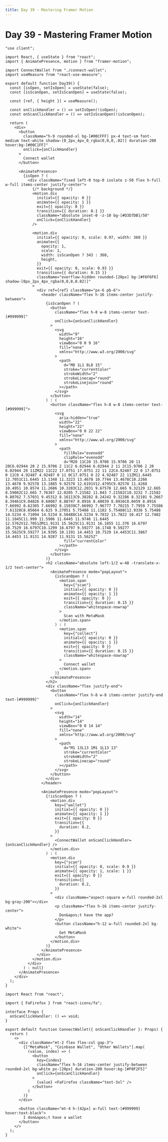 ```yaml
---
title: Day 39 - Mastering Framer Motion
---
```


# Day 39 - Mastering Framer Motion

<Tabs id="day-39">

<Tab label="Preview">

<ComponentPreview name="framer-motion-day-39" />

</Tab>

<Tab label="Code">


<Files id="day-3">

<File label="index.tsx">

```tsx showLineNumbers
"use client";

import React, { useState } from "react";
import { AnimatePresence, motion } from "framer-motion";

import ConnectWallet from "./connect-wallet";
import useMeasure from "react-use-measure";

export default function Day39() {
  const [isOpen, setIsOpen] = useState(false);
  const [isScanOpen, setIsScanOpen] = useState(false);

  const [ref, { height }] = useMeasure();

  const onClickHandler = () => setIsOpen(!isOpen);
  const onScanClickHandler = () => setIsScanOpen(!isScanOpen);

  return (
    <div>
      <button
        className="h-9 rounded-xl bg-[#00CFFF] px-4 text-sm font-medium text-white shadow-[0_2px_4px_0_rgba(0,0,0,.02)] duration-200 hover:bg-[#00C1FF]"
        onClick={onClickHandler}
      >
        Connect wallet
      </button>

      <AnimatePresence>
        {isOpen ? (
          <div className="fixed left-0 top-0 isolate z-50 flex h-full w-full items-center justify-center">
            {/* background */}
            <motion.div
              initial={{ opacity: 0 }}
              animate={{ opacity: 1 }}
              exit={{ opacity: 0 }}
              transition={{ duration: 0.1 }}
              className="absolute inset-0 -z-10 bg-[#D3D7DB]/50"
              onClick={onClickHandler}
            />

            <motion.div
              initial={{ opacity: 0, scale: 0.97, width: 360 }}
              animate={{
                opacity: 1,
                scale: 1,
                width: isScanOpen ? 343 : 360,
                height,
              }}
              exit={{ opacity: 0, scale: 0.93 }}
              transition={{ duration: 0.15 }}
              className="overflow-hidden rounded-[20px] bg-[#F6F6F6] shadow-[0px_2px_4px_rgba(0,0,0,0.02)]"
            >
              <div ref={ref} className="px-6 pb-6">
                <header className="flex h-16 items-center justify-between">
                  {isScanOpen ? (
                    <button
                      className="flex h-8 w-8 items-center text-[#999999]"
                      onClick={onScanClickHandler}
                    >
                      <svg
                        width="9"
                        height="16"
                        viewBox="0 0 9 16"
                        fill="none"
                        xmlns="http://www.w3.org/2000/svg"
                      >
                        <path
                          d="M8 1L1 8L8 15"
                          stroke="currentColor"
                          strokeWidth="2"
                          strokeLinecap="round"
                          strokeLinejoin="round"
                        ></path>
                      </svg>
                    </button>
                  ) : (
                    <button className="flex h-8 w-8 items-center text-[#999999]">
                      <svg
                        aria-hidden="true"
                        width="22"
                        height="22"
                        viewBox="0 0 22 22"
                        fill="none"
                        xmlns="http://www.w3.org/2000/svg"
                      >
                        <path
                          fillRule="evenodd"
                          clipRule="evenodd"
                          d="M20 11C20 15.9706 15.9706 20 11 20C6.02944 20 2 15.9706 2 11C2 6.02944 6.02944 2 11 2C15.9706 2 20 6.02944 20 11ZM22 11C22 17.0751 17.0751 22 11 22C4.92487 22 0 17.0751 0 11C0 4.92487 4.92487 0 11 0C17.0751 0 22 4.92487 22 11ZM11.6445 12.7051C11.6445 13.1348 11.3223 13.4678 10.7744 13.4678C10.2266 13.4678 9.92578 13.1885 9.92578 12.6191V12.4795C9.92578 11.4268 10.4951 10.8574 11.2686 10.3203C12.2031 9.67578 12.665 9.32129 12.665 8.59082C12.665 7.76367 12.0205 7.21582 11.043 7.21582C10.3232 7.21582 9.80762 7.57031 9.45312 8.16113C9.38282 8.24242 9.32286 8.32101 9.2667 8.39461C9.04826 8.68087 8.88747 8.8916 8.40039 8.8916C8.0459 8.8916 7.66992 8.62305 7.66992 8.15039C7.66992 7.96777 7.70215 7.7959 7.75586 7.61328C8.05664 6.625 9.27051 5.75488 11.1182 5.75488C12.9336 5.75488 14.5234 6.71094 14.5234 8.50488C14.5234 9.7832 13.7822 10.417 12.7402 11.1045C11.999 11.5986 11.6445 11.9746 11.6445 12.5762V12.7051ZM11.9131 15.5625C11.9131 16.1855 11.376 16.6797 10.7529 16.6797C10.1299 16.6797 9.59277 16.1748 9.59277 15.5625C9.59277 14.9395 10.1191 14.4453 10.7529 14.4453C11.3867 14.4453 11.9131 14.9287 11.9131 15.5625Z"
                          fill="currentColor"
                        ></path>
                      </svg>
                    </button>
                  )}
                  <h2 className="absolute left-1/2 w-48 -translate-x-1/2 text-center">
                    <AnimatePresence mode="popLayout">
                      {isScanOpen ? (
                        <motion.span
                          key={"scan"}
                          initial={{ opacity: 0 }}
                          animate={{ opacity: 1 }}
                          exit={{ opacity: 0 }}
                          transition={{ duration: 0.15 }}
                          className="whitespace-nowrap"
                        >
                          Scan with MetaMask
                        </motion.span>
                      ) : (
                        <motion.span
                          key={"collect"}
                          initial={{ opacity: 0 }}
                          animate={{ opacity: 1 }}
                          exit={{ opacity: 0 }}
                          transition={{ duration: 0.15 }}
                          className="whitespace-nowrap"
                        >
                          Connect wallet
                        </motion.span>
                      )}
                    </AnimatePresence>
                  </h2>
                  <div className="flex justify-end">
                    <button
                      className="flex h-8 w-8 items-center justify-end text-[#999999]"
                      onClick={onClickHandler}
                    >
                      <svg
                        width="14"
                        height="14"
                        viewBox="0 0 14 14"
                        fill="none"
                        xmlns="http://www.w3.org/2000/svg"
                      >
                        <path
                          d="M1 13L13 1M1 1L13 13"
                          stroke="currentColor"
                          strokeWidth="2"
                          strokeLinecap="round"
                        ></path>
                      </svg>
                    </button>
                  </div>
                </header>

                <AnimatePresence mode="popLayout">
                  {!isScanOpen ? (
                    <motion.div
                      key={"wallet"}
                      initial={{ opacity: 0 }}
                      animate={{ opacity: 1 }}
                      exit={{ opacity: 0 }}
                      transition={{
                        duration: 0.2,
                      }}
                    >
                      <ConnectWallet onScanClickHandler={onScanClickHandler} />
                    </motion.div>
                  ) : (
                    <motion.div
                      key={"scan"}
                      initial={{ opacity: 0, scale: 0.9 }}
                      animate={{ opacity: 1, scale: 1 }}
                      exit={{ opacity: 0 }}
                      transition={{
                        duration: 0.2,
                      }}
                    >
                      <div className="aspect-square w-full rounded-2xl bg-gray-200"></div>
                      <p className="flex h-16 items-center justify-center">
                        Don&apos;t have the app?
                      </p>
                      <button className="h-12 w-full rounded-2xl bg-white">
                        Get MetaMask
                      </button>
                    </motion.div>
                  )}
                </AnimatePresence>
              </div>
            </motion.div>
          </div>
        ) : null}
      </AnimatePresence>
    </div>
  );
}
```

</File>

<File label="connect-wallet.tsx">

```tsx showLineNumbers
import React from "react";

import { FaFirefox } from "react-icons/fa";

interface Props {
  onScanClickHandler: () => void;
}

export default function ConnectWallet({ onScanClickHandler }: Props) {
  return (
    <>
      <div className="mt-2 flex flex-col gap-3">
        {["MetaMask", "Coinbase Wallet", "Other Wallets"].map(
          (value, index) => (
            <button
              key={index}
              className="flex h-16 items-center justify-between rounded-2xl bg-white px-[20px] duration-200 hover:bg-[#F0F2F5]"
              onClick={onScanClickHandler}
            >
              {value} <FaFirefox className="text-3xl" />
            </button>
          )
        )}
      </div>

      <button className="mt-4 h-[42px] w-full text-[#999999] hover:text-black">
        I don&apos;t have a wallet
      </button>
    </>
  );
}
```

</File>

</Files>

</Tab>

</Tabs>